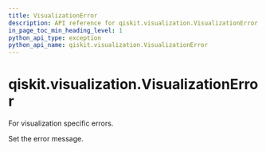 ```yaml
---
title: VisualizationError
description: API reference for qiskit.visualization.VisualizationError
in_page_toc_min_heading_level: 1
python_api_type: exception
python_api_name: qiskit.visualization.VisualizationError
---
```


# qiskit.visualization.VisualizationError

<Class id="qiskit.visualization.VisualizationError" isDedicatedPage={true} github="https://github.com/qiskit/qiskit/tree/stable/0.19/qiskit/visualization/exceptions.py" signature="VisualizationError(*message)">
  For visualization specific errors.

  Set the error message.
</Class>

